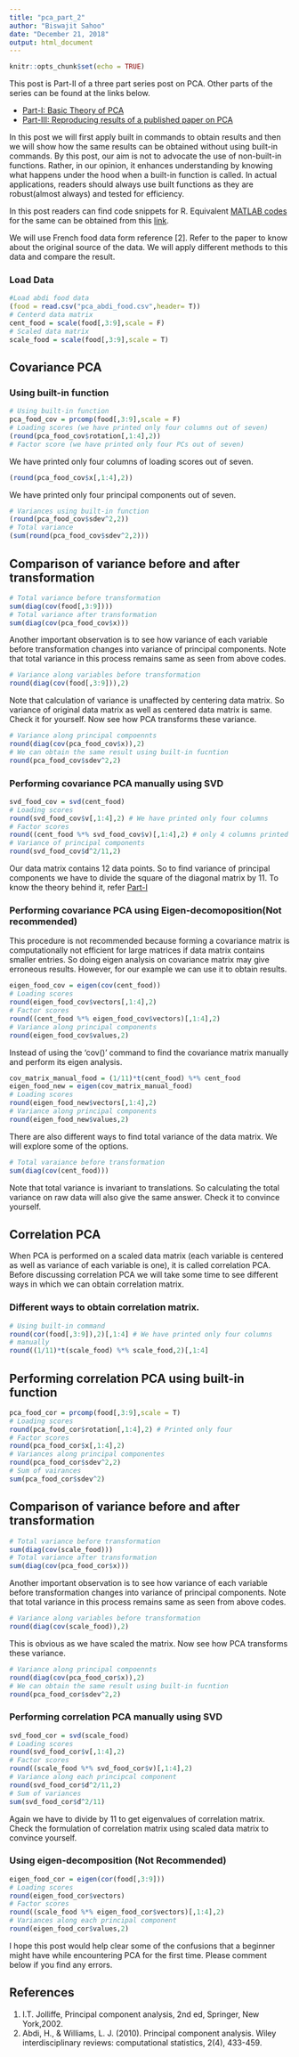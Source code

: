 ```yaml
---
title: "pca_part_2"
author: "Biswajit Sahoo"
date: "December 21, 2018"
output: html_document
---
```


```r
knitr::opts_chunk$set(echo = TRUE)
```
This post is Part-II of a three part series post on PCA. Other parts of the series can be found at the links below. 

* [Part-I: Basic Theory of PCA](https://biswajitsahoo1111.wordpress.com/2018/12/29/principal-component-analysis-part-i/)
* [Part-III: Reproducing results of a published paper on PCA](https://biswajitsahoo1111.wordpress.com/2018/12/29/principal-component-analysis-part-iii/)

In this post we will first apply built in commands to obtain results and then we will show how the same results can be obtained without using built-in commands. By this post, our aim is not to advocate the use of non-built-in functions. Rather, in our opinion, it enhances understanding by knowing what happens under the hood when a built-in function is called. In actual applications, readers should always use built functions as they are robust(almost always) and tested for efficiency. 

In this post readers can find code snippets for R. Equivalent [MATLAB codes](https://github.com/biswajitsahoo1111/PCA/blob/master/pca_part_II_MATLAB_codes.pdf) for the same can be obtained from this [link](https://github.com/biswajitsahoo1111/PCA/blob/master/pca_part_II_MATLAB_codes.pdf). 

We will use French food data form reference [2]. Refer to the paper to know about the original source of the data. We will apply different methods to this data and compare the result.

### Load Data

```r
#Load abdi food data
(food = read.csv("pca_abdi_food.csv",header= T))
# Centerd data matrix
cent_food = scale(food[,3:9],scale = F)
# Scaled data matrix
scale_food = scale(food[,3:9],scale = T)
```

## Covariance PCA

### Using built-in function

```r
# Using built-in function
pca_food_cov = prcomp(food[,3:9],scale = F)
# Loading scores (we have printed only four columns out of seven)
(round(pca_food_cov$rotation[,1:4],2))
# Factor score (we have printed only four PCs out of seven)
```
We have printed only four columns of loading scores out of seven.
```r
(round(pca_food_cov$x[,1:4],2))
```
We have printed only four principal components out of seven.
```r
# Variances using built-in function
(round(pca_food_cov$sdev^2,2))
# Total variance
(sum(round(pca_food_cov$sdev^2,2)))
```

## Comparison of variance before and after transformation

```r
# Total variance before transformation
sum(diag(cov(food[,3:9])))
# Total variance after transformation
sum(diag(cov(pca_food_cov$x)))
```
Another important observation is to see how variance of each variable before transformation changes into variance of principal components. Note that total variance in this process remains same as seen from above codes.
```r
# Variance along variables before transformation
round(diag(cov(food[,3:9])),2)
```
Note that calculation of variance is unaffected by centering data matrix. So variance of original data matrix as well as centered data matrix is same. Check it for yourself. Now see how PCA transforms these variance.
```r
# Variance along principal compoennts
round(diag(cov(pca_food_cov$x)),2)
# We can obtain the same result using built-in fucntion
round(pca_food_cov$sdev^2,2)
```

### Performing covariance PCA manually using SVD

```r
svd_food_cov = svd(cent_food)
# Loading scores
round(svd_food_cov$v[,1:4],2) # We have printed only four columns
# Factor scores
round((cent_food %*% svd_food_cov$v)[,1:4],2) # only 4 columns printed
# Variance of principal components
round(svd_food_cov$d^2/11,2)
```
Our data matrix contains 12 data points. So to find variance of principal components we have to divide the square of the diagonal matrix by 11. To know the theory behind it, refer [Part-I](https://biswajitsahoo1111.wordpress.com/2018/12/29/principal-component-analysis-part-i/)

### Performing covariance PCA using Eigen-decomoposition(Not recommended)

This procedure is not recommended because forming a covariance matrix is computationally not efficient for large matrices if data matrix contains smaller entries. So doing eigen analysis on covariance matrix may give erroneous results. However, for our example we can use it to obtain results.
```r
eigen_food_cov = eigen(cov(cent_food))
# Loading scores
round(eigen_food_cov$vectors[,1:4],2)
# Factor scores
round((cent_food %*% eigen_food_cov$vectors)[,1:4],2)
# Variance along principal components
round(eigen_food_cov$values,2)
```
Instead of using the 'cov()' command to find the covariance matrix manually and perform its eigen analysis.
```r
cov_matrix_manual_food = (1/11)*t(cent_food) %*% cent_food
eigen_food_new = eigen(cov_matrix_manual_food)
# Loading scores
round(eigen_food_new$vectors[,1:4],2)
# Variance along principal components
round(eigen_food_new$values,2)
```
There are also different ways to find total variance of the data matrix. We will explore some of the options.
```r
# Total varaiance before transformation
sum(diag(cov(cent_food)))
```
Note that total variance is invariant to translations. So calculating the total variance on raw data will also give the same answer. Check it to convince yourself.

## Correlation PCA

When PCA is performed on a scaled data matrix (each variable is centered as well as variance of each variable is one), it is called correlation PCA. Before discussing correlation PCA we will take some time to see different ways in which we can obtain correlation matrix. 

### Different ways to obtain correlation matrix.

```r
# Using built-in command
round(cor(food[,3:9]),2)[,1:4] # We have printed only four columns
# manually
round((1/11)*t(scale_food) %*% scale_food,2)[,1:4]
```

## Performing correlation PCA using built-in function
```r
pca_food_cor = prcomp(food[,3:9],scale = T)
# Loading scores
round(pca_food_cor$rotation[,1:4],2) # Printed only four
# Factor scores
round(pca_food_cor$x[,1:4],2)
# Variances along principal componentes
round(pca_food_cor$sdev^2,2)
# Sum of vairances
sum(pca_food_cor$sdev^2)
```

## Comparison of variance before and after transformation

```r
# Total variance before transformation
sum(diag(cov(scale_food)))
# Total variance after transformation
sum(diag(cov(pca_food_cor$x)))
```
Another important observation is to see how variance of each variable before transformation changes into variance of principal components. Note that total variance in this process remains same as seen from above codes.
```r
# Variance along variables before transformation
round(diag(cov(scale_food)),2)
```
This is obvious as we have scaled the matrix. Now see how PCA transforms these variance.
```r
# Variance along principal compoennts
round(diag(cov(pca_food_cor$x)),2)
# We can obtain the same result using built-in fucntion
round(pca_food_cor$sdev^2,2)
```

### Performing correlation PCA manually using SVD

```r
svd_food_cor = svd(scale_food)
# Loading scores
round(svd_food_cor$v[,1:4],2)
# Factor scores
round((scale_food %*% svd_food_cor$v)[,1:4],2)
# Variance along each principcal component
round(svd_food_cor$d^2/11,2)
# Sum of variances
sum(svd_food_cor$d^2/11)
```
Again we have to divide by 11 to get eigenvalues of correlation matrix. Check the formulation of correlation matrix using scaled data matrix to convince yourself. 

### Using eigen-decomposition (Not Recommended)

```r
eigen_food_cor = eigen(cor(food[,3:9]))
# Loading scores
round(eigen_food_cor$vectors)
# Factor scores
round((scale_food %*% eigen_food_cor$vectors)[,1:4],2)
# Variances along each principal component
round(eigen_food_cor$values,2)
```

I hope this post would help clear some of the confusions that a beginner might have while encountering PCA for the first time. Please comment below if you find any errors.

## References

1. I.T. Jolliffe, Principal component analysis, 2nd ed, Springer, New York,2002.
2. Abdi, H., & Williams, L. J. (2010). Principal component analysis. Wiley interdisciplinary reviews: computational statistics, 2(4), 433-459. 
